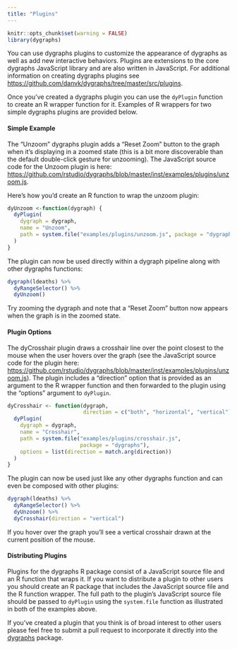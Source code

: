 ```yaml
---
title: "Plugins"
---
```


```r
knitr::opts_chunk$set(warning = FALSE)
library(dygraphs)
```

You can use dygraphs plugins to customize the appearance of dygraphs as well as add new interactive behaviors. Plugins are extensions to the core dygraphs JavaScript library and are also written in JavaScript. For additional information on creating dygraphs plugins see <https://github.com/danvk/dygraphs/tree/master/src/plugins>.

Once you've created a dygraphs plugin you can use the `dyPlugin` function to create an R wrapper function for it. Examples of R wrappers for two simple dygraphs plugins are provided below.

#### Simple Example

The "Unzoom" dygraphs plugin adds a "Reset Zoom" button to the graph when it's displaying in a zoomed state (this is a bit more discoverable than the default double-click gesture for unzooming). The JavaScript source code for the Unzoom plugin is here: <https://github.com/rstudio/dygraphs/blob/master/inst/examples/plugins/unzoom.js>.

Here's how you'd create an R function to wrap the unzoom plugin:

```r
dyUnzoom <-function(dygraph) {
  dyPlugin(
    dygraph = dygraph,
    name = "Unzoom",
    path = system.file("examples/plugins/unzoom.js", package = "dygraphs")
  )
}
```

The plugin can now be used directly within a dygraph pipeline along with other dygraphs functions:

```r
dygraph(ldeaths) %>% 
  dyRangeSelector() %>% 
  dyUnzoom() 
```

Try zooming the dygraph and note that a "Reset Zoom" button now appears when the graph is in the zoomed state.

#### Plugin Options

The dyCrosshair plugin draws a crosshair line over the point closest to the mouse when the user hovers over the graph (see the JavaScript source code for the plugin here: <https://github.com/rstudio/dygraphs/blob/master/inst/examples/plugins/unzoom.js>). The plugin includes a "direction" option that is provided as an argument to the R wrapper function and then forwarded to the plugin using the "options" argument to `dyPlugin`.

```r
dyCrosshair <- function(dygraph, 
                        direction = c("both", "horizontal", "vertical")) {
  dyPlugin(
    dygraph = dygraph,
    name = "Crosshair",
    path = system.file("examples/plugins/crosshair.js", 
                       package = "dygraphs"),
    options = list(direction = match.arg(direction))
  )
}
```

The plugin can now be used just like any other dygraphs function and can even be composed with other plugins:

```r
dygraph(ldeaths) %>% 
  dyRangeSelector() %>% 
  dyUnzoom() %>% 
  dyCrosshair(direction = "vertical")
```

If you hover over the graph you'll see a vertical crosshair drawn at the current position of the mouse.

#### Distributing Plugins

Plugins for the dygraphs R package consist of a JavaScript source file and an R function that wraps it. If you want to distribute a plugin to other users you should create an R package that includes the JavaScript source file and the R function wrapper. The full path to the plugin's JavaScript source file should be passed to `dyPlugin` using the `system.file` function as illustrated in both of the examples above.

If you've created a plugin that you think is of broad interest to other users please feel free to submit a pull request to incorporate it directly into the [dygraphs](https://github.com/rstudio/dygraphs) package.



